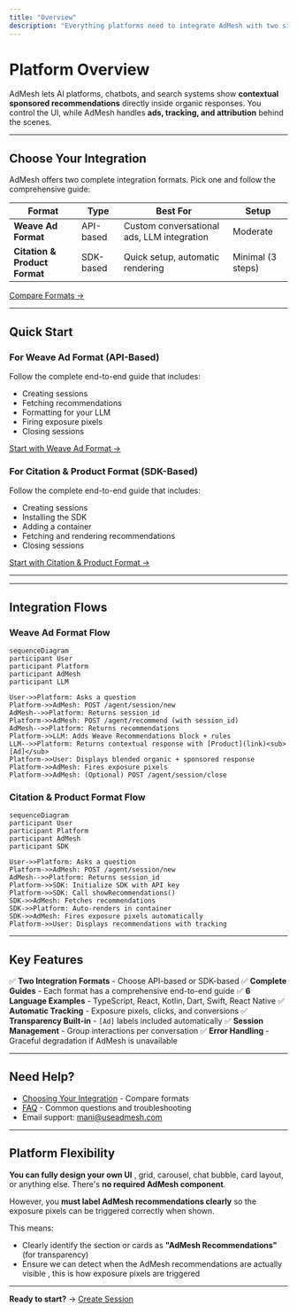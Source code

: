 ```yaml
---
title: "Overview"
description: "Everything platforms need to integrate AdMesh with two simple integration formats"
---
```


# Platform Overview

AdMesh lets AI platforms, chatbots, and search systems show **contextual sponsored recommendations** directly inside organic responses.
You control the UI, while AdMesh handles **ads, tracking, and attribution** behind the scenes.

---

## Choose Your Integration

AdMesh offers two complete integration formats. Pick one and follow the comprehensive guide:

| Format | Type | Best For | Setup |
|--------|------|----------|-------|
| **Weave Ad Format** | API-based | Custom conversational ads, LLM integration | Moderate |
| **Citation & Product Format** | SDK-based | Quick setup, automatic rendering | Minimal (3 steps) |

[Compare Formats →](/platforms/choose-integration)

---

## Quick Start

### For Weave Ad Format (API-Based)

Follow the complete end-to-end guide that includes:
- Creating sessions
- Fetching recommendations
- Formatting for your LLM
- Firing exposure pixels
- Closing sessions

[Start with Weave Ad Format →](/platforms/weave-ad-format)

### For Citation & Product Format (SDK-Based)

Follow the complete end-to-end guide that includes:
- Creating sessions
- Installing the SDK
- Adding a container
- Fetching and rendering recommendations
- Closing sessions

[Start with Citation & Product Format →](/platforms/citation-format)

---

---

## Integration Flows

### Weave Ad Format Flow

```mermaid
sequenceDiagram
participant User
participant Platform
participant AdMesh
participant LLM

User->>Platform: Asks a question
Platform->>AdMesh: POST /agent/session/new
AdMesh-->>Platform: Returns session_id
Platform->>AdMesh: POST /agent/recommend (with session_id)
AdMesh-->>Platform: Returns recommendations
Platform->>LLM: Adds Weave Recommendations block + rules
LLM-->>Platform: Returns contextual response with [Product](link)<sub>[Ad]</sub>
Platform->>User: Displays blended organic + sponsored response
Platform->>AdMesh: Fires exposure pixels
Platform->>AdMesh: (Optional) POST /agent/session/close
```

### Citation & Product Format Flow

```mermaid
sequenceDiagram
participant User
participant Platform
participant AdMesh
participant SDK

User->>Platform: Asks a question
Platform->>AdMesh: POST /agent/session/new
AdMesh-->>Platform: Returns session_id
Platform->>SDK: Initialize SDK with API key
Platform->>SDK: Call showRecommendations()
SDK->>AdMesh: Fetches recommendations
SDK->>Platform: Auto-renders in container
SDK->>AdMesh: Fires exposure pixels automatically
Platform->>User: Displays recommendations with tracking
```

---

## Key Features

✅ **Two Integration Formats** - Choose API-based or SDK-based
✅ **Complete Guides** - Each format has a comprehensive end-to-end guide
✅ **6 Language Examples** - TypeScript, React, Kotlin, Dart, Swift, React Native
✅ **Automatic Tracking** - Exposure pixels, clicks, and conversions
✅ **Transparency Built-in** - `[Ad]` labels included automatically
✅ **Session Management** - Group interactions per conversation
✅ **Error Handling** - Graceful degradation if AdMesh is unavailable

---

## Need Help?

- [Choosing Your Integration](/platforms/choose-integration) - Compare formats
- [FAQ](/platforms/faq) - Common questions and troubleshooting
- Email support: mani@useadmesh.com

---

## Platform Flexibility

**You can fully design your own UI** ,  grid, carousel, chat bubble, card layout, or anything else.
There's **no required AdMesh component**.

However, you **must label AdMesh recommendations clearly** so the exposure pixels can be triggered correctly when shown.

This means:
- Clearly identify the section or cards as **"AdMesh Recommendations"** (for transparency)
- Ensure we can detect when the AdMesh recommendations are actually visible ,  this is how exposure pixels are triggered

---

**Ready to start?** → [Create Session](/platforms/create-session)

